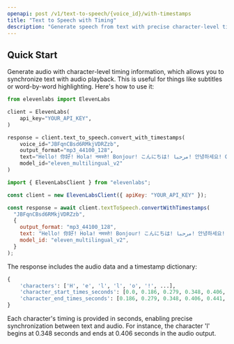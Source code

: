 ```yaml
---
openapi: post /v1/text-to-speech/{voice_id}/with-timestamps
title: "Text to Speech with Timing"
description: "Generate speech from text with precise character-level timing information for audio-text synchronization."
---
```


## Quick Start

Generate audio with character-level timing information, which allows you to synchronize text with audio playback. This is useful for things like subtitles or word-by-word highlighting. Here's how to use it:

<CodeGroup>

```python Python
from elevenlabs import ElevenLabs

client = ElevenLabs(
    api_key="YOUR_API_KEY",
)

response = client.text_to_speech.convert_with_timestamps(
    voice_id="JBFqnCBsd6RMkjVDRZzb",
    output_format="mp3_44100_128",
    text="Hello! 你好! Hola! नमस्ते! Bonjour! こんにちは! مرحبا! 안녕하세요! Ciao! Cześć! Привіт! வணக்கம்!",
    model_id="eleven_multilingual_v2"
)
```

```javascript JavaScript
import { ElevenLabsClient } from "elevenlabs";

const client = new ElevenLabsClient({ apiKey: "YOUR_API_KEY" });

const response = await client.textToSpeech.convertWithTimestamps(
  "JBFqnCBsd6RMkjVDRZzb",
  {
    output_format: "mp3_44100_128",
    text: "Hello! 你好! Hola! नमस्ते! Bonjour! こんにちは! مرحبا! 안녕하세요! Ciao! Cześć! Привіт! வணக்கம்!",
    model_id: "eleven_multilingual_v2",
  }
);
```

</CodeGroup>

The response includes the audio data and a timestamp dictionary:

```python
{
    'characters': ['H', 'e', 'l', 'l', 'o', '!', ...],
    'character_start_times_seconds': [0.0, 0.186, 0.279, 0.348, 0.406, 0.441, ...],
    'character_end_times_seconds': [0.186, 0.279, 0.348, 0.406, 0.441, 0.476, ...]
}
```

Each character's timing is provided in seconds, enabling precise synchronization between text and audio. For instance, the character 'l' begins at 0.348 seconds and ends at 0.406 seconds in the audio output.
